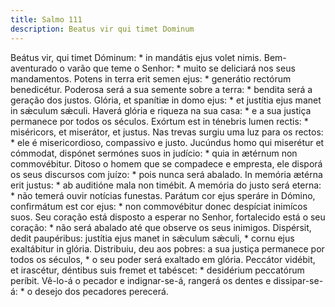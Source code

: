 ```yaml
---
title: Salmo 111
description: Beatus vir qui timet Dominum
---
```


<div class="side-by-side not-content">
  <span>Beátus vir, qui timet Dóminum: * in mandátis ejus volet nimis.</span>
  <span>
    Bem-aventurado o varão que teme o Senhor: * muito se deliciará nos seus
    mandamentos.
  </span>
  <span>
    Potens in terra erit semen ejus: * generátio rectórum benedicétur.
  </span>
  <span>
    Poderosa será a sua semente sobre a terra: * bendita será a geração dos
    justos.
  </span>
  <span>
    Glória, et spanítiæ in domo ejus: * et justítia ejus manet in sǽculum
    sǽculi.
  </span>
  <span>
    Haverá glória e riqueza na sua casa: * e a sua justiça permanece por todos
    os séculos.
  </span>
  <span>
    Exórtum est in ténebris lumen rectis: * miséricors, et miserátor, et justus.
  </span>
  <span>
    Nas trevas surgiu uma luz para os rectos: * ele é misericordioso, compassivo
    e justo.
  </span>
  <span>
    Jucúndus homo qui miserétur et cómmodat, dispónet sermónes suos in judício:
    * quia in ætérnum non commovébitur.
  </span>
  <span>
    Ditoso o homem que se compadece e empresta, ele disporá os seus discursos
    com juízo: * pois nunca será abalado.
  </span>
  <span>In memória ætérna erit justus: * ab auditióne mala non timébit.</span>
  <span>
    A memória do justo será eterna: * não temerá ouvir notícias funestas.
  </span>
  <span>
    Parátum cor ejus speráre in Dómino, confirmátum est cor ejus: * non
    commovébitur donec despíciat inimícos suos.
  </span>
  <span>
    Seu coração está disposto a esperar no Senhor, fortalecido está o seu
    coração: * não será abalado até que observe os seus inimigos.
  </span>
  <span>
    Dispérsit, dedit paupéribus: justítia ejus manet in sǽculum sǽculi, * cornu
    ejus exaltábitur in glória.
  </span>
  <span>
    Distribuiu, deu aos pobres: a sua justiça permanece por todos os séculos, *
    o seu poder será exaltado em glória.
  </span>
  <span>
    Peccátor vidébit, et irascétur, déntibus suis fremet et tabéscet: *
    desidérium peccatórum períbit.
  </span>
  <span>
    Vê-lo-á o pecador e indignar-se-á, rangerá os dentes e dissipar-se-á: * o
    desejo dos pecadores perecerá.
  </span>
</div>
